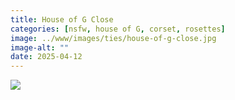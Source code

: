 ```yaml
---
title: House of G Close
categories: [nsfw, house of G, corset, rosettes]
image: ../www/images/ties/house-of-g-close.jpg
image-alt: ""
date: 2025-04-12
---
```



![](../www/images/ties/house-of-g-close.jpg)

